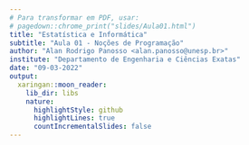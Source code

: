 ```yaml
---
# Para transformar em PDF, usar: 
# pagedown::chrome_print("slides/Aula01.html")
title: "Estatística e Informática"
subtitle: "Aula 01 - Noções de Programação"
author: "Alan Rodrigo Panosso <alan.panosso@unesp.br>"
institute: "Departamento de Engenharia e Ciências Exatas"
date: "09-03-2022"
output:
  xaringan::moon_reader:
    lib_dir: libs
    nature:
      highlightStyle: github
      highlightLines: true
      countIncrementalSlides: false
---
```


